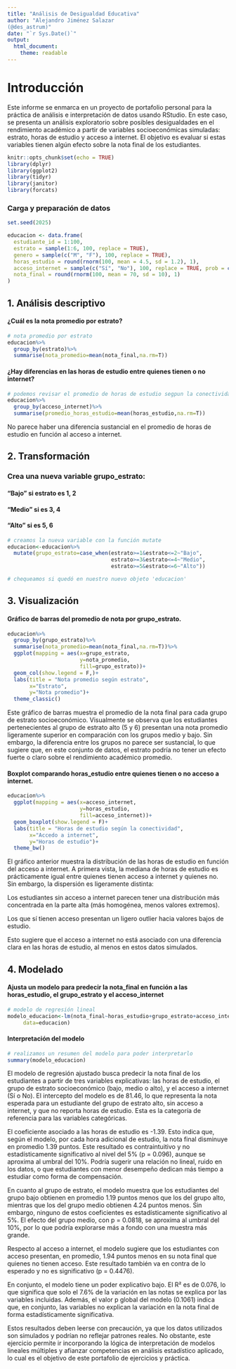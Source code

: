 ```yaml
---
title: "Análisis de Desigualdad Educativa"
author: "Alejandro Jiménez Salazar
(@des_astrum)"
date: "`r Sys.Date()`"
output:
  html_document:
    theme: readable
---
```


# Introducción

Este informe se enmarca en un proyecto de portafolio personal para la práctica de análisis e interpretación de datos usando RStudio. 
En este caso, se presenta un análisis exploratorio sobre posibles desigualdades en el rendimiento académico a partir de variables socioeconómicas simuladas: estrato, horas de estudio y acceso a internet. El objetivo es evaluar si estas variables tienen algún efecto sobre la nota final de los estudiantes.

```r
knitr::opts_chunk$set(echo = TRUE)
library(dplyr)
library(ggplot2)
library(tidyr)
library(janitor)
library(forcats)
```

### Carga y preparación de datos

```r
set.seed(2025)

educacion <- data.frame(
  estudiante_id = 1:100,
  estrato = sample(1:6, 100, replace = TRUE),
  genero = sample(c("M", "F"), 100, replace = TRUE),
  horas_estudio = round(rnorm(100, mean = 4.5, sd = 1.2), 1),
  acceso_internet = sample(c("Sí", "No"), 100, replace = TRUE, prob = c(0.8, 0.2)),
  nota_final = round(rnorm(100, mean = 70, sd = 10), 1)
)
```

## 1. Análisis descriptivo

#### ¿Cuál es la nota promedio por estrato?

```r
# nota promedio por estrato
educacion%>%
  group_by(estrato)%>%
  summarise(nota_promedio=mean(nota_final,na.rm=T))
```

#### ¿Hay diferencias en las horas de estudio entre quienes tienen o no internet?

```r
# podemos revisar el promedio de horas de estudio segpun la conectividad
educacion%>%
  group_by(acceso_internet)%>%
  summarise(promedio_horas_estudio=mean(horas_estudio,na.rm=T))
```

No parece haber una diferencia sustancial en el promedio de horas de estudio en función al acceso a internet.

## 2. Transformación

### Crea una nueva variable grupo_estrato:

#### "Bajo" si estrato es 1, 2
#### "Medio" si es 3, 4
#### "Alto" si es 5, 6

```r
# creamos la nueva variable con la función mutate
educacion<-educacion%>%
  mutate(grupo_estrato=case_when(estrato>=1&estrato<=2~"Bajo",
                                 estrato>=3&estrato<=4~"Medio",
                                 estrato>=5&estrato<=6~"Alto"))

# chequeamos si quedó en nuestro nuevo objeto 'educacion'
```

## 3. Visualización

#### Gráfico de barras del promedio de nota por grupo_estrato.

```r
educacion%>%
  group_by(grupo_estrato)%>%
  summarise(nota_promedio=mean(nota_final,na.rm=T))%>%
  ggplot(mapping = aes(x=grupo_estrato,
                       y=nota_promedio,
                       fill=grupo_estrato))+
  geom_col(show.legend = F,)+
  labs(title = "Nota promedio según estrato",
       x="Estrato",
       y="Nota promedio")+
  theme_classic()
```
Este gráfico de barras muestra el promedio de la nota final para cada grupo de estrato socioeconómico. Visualmente se observa que los estudiantes pertenecientes al grupo de estrato alto (5 y 6) presentan una nota promedio ligeramente superior en comparación con los grupos medio y bajo. Sin embargo, la diferencia entre los grupos no parece ser sustancial, lo que sugiere que, en este conjunto de datos, el estrato podría no tener un efecto fuerte o claro sobre el rendimiento académico promedio.

#### Boxplot comparando horas_estudio entre quienes tienen o no acceso a internet.

```r
educacion%>%
  ggplot(mapping = aes(x=acceso_internet,
                       y=horas_estudio,
                       fill=acceso_internet))+
  geom_boxplot(show.legend = F)+
  labs(title = "Horas de estudio según la conectividad",
       x="Accedo a internet",
       y="Horas de estudio")+
  theme_bw()
```
El gráfico anterior muestra la distribución de las horas de estudio en función del acceso a internet. A primera vista, la mediana de horas de estudio es prácticamente igual entre quienes tienen acceso a internet y quienes no. Sin embargo, la dispersión es ligeramente distinta:

Los estudiantes sin acceso a internet parecen tener una distribución más concentrada en la parte alta (más homogénea, menos valores extremos).

Los que sí tienen acceso presentan un ligero outlier hacia valores bajos de estudio.

Esto sugiere que el acceso a internet no está asociado con una diferencia clara en las horas de estudio, al menos en estos datos simulados.

## 4. Modelado 

#### Ajusta un modelo para predecir la nota_final en función a las horas_estudio, el grupo_estrato y el acceso_internet

```r
# modelo de regresión lineal
modelo_educacion<-lm(nota_final~horas_estudio+grupo_estrato+acceso_internet,
     data=educacion)
```

#### Interpretación del modelo

```r
# realizamos un resumen del modelo para poder interpretarlo
summary(modelo_educacion)
```

El modelo de regresión ajustado busca predecir la nota final de los estudiantes a partir de tres variables explicativas: las horas de estudio, el grupo de estrato socioeconómico (bajo, medio o alto), y el acceso a internet (Sí o No). El intercepto del modelo es de 81.46, lo que representa la nota esperada para un estudiante del grupo de estrato alto, sin acceso a internet, y que no reporta horas de estudio. Esta es la categoría de referencia para las variables categóricas.

El coeficiente asociado a las horas de estudio es -1.39. Esto indica que, según el modelo, por cada hora adicional de estudio, la nota final disminuye en promedio 1.39 puntos. Este resultado es contraintuitivo y no estadísticamente significativo al nivel del 5% (p = 0.096), aunque se aproxima al umbral del 10%. Podría sugerir una relación no lineal, ruido en los datos, o que estudiantes con menor desempeño dedican más tiempo a estudiar como forma de compensación.

En cuanto al grupo de estrato, el modelo muestra que los estudiantes del grupo bajo obtienen en promedio 1.19 puntos menos que los del grupo alto, mientras que los del grupo medio obtienen 4.24 puntos menos. Sin embargo, ninguno de estos coeficientes es estadísticamente significativo al 5%. El efecto del grupo medio, con p = 0.0818, se aproxima al umbral del 10%, por lo que podría explorarse más a fondo con una muestra más grande.

Respecto al acceso a internet, el modelo sugiere que los estudiantes con acceso presentan, en promedio, 1.94 puntos menos en su nota final que quienes no tienen acceso. Este resultado también va en contra de lo esperado y no es significativo (p = 0.4476).

En conjunto, el modelo tiene un poder explicativo bajo. El R² es de 0.076, lo que significa que solo el 7.6% de la variación en las notas se explica por las variables incluidas. Además, el valor p global del modelo (0.1061) indica que, en conjunto, las variables no explican la variación en la nota final de forma estadísticamente significativa.

Estos resultados deben leerse con precaución, ya que los datos utilizados son simulados y podrían no reflejar patrones reales. No obstante, este ejercicio permite ir incorporando la lógica de interpretación de modelos lineales múltiples y afianzar competencias en análisis estadístico aplicado, lo cual es el objetivo de este portafolio de ejercicios y práctica.

